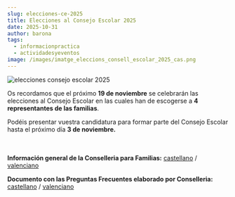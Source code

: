 ```yaml
---
slug: elecciones-ce-2025
title: Elecciones al Consejo Escolar 2025
date: 2025-10-31
author: barona
tags:
  - informacionpractica
  - actividadesyeventos
image: /images/imatge_eleccions_consell_escolar_2025_cas.png
---
```

![elecciones consejo escolar 2025](/images/imatge_eleccions_consell_escolar_2025_cas.png "elecciones consejo escolar 2025")

Os recordamos que el próximo **19 de noviembre** se celebrarán las elecciones al Consejo Escolar en las cuales han de escogerse a **4 representantes de las familias**.

P﻿odéis presentar vuestra candidatura para formar parte del Consejo Escolar hasta el próximo día **3 de noviembre.**

\
\
**I﻿nformación general de la Conselleria para Familias:** [castellano](https://ceice.gva.es/documents/161863075/396765788/Infografia_alumnat_families_CE_2025_cas.pdf) / [valenciano](https://ceice.gva.es/documents/161863075/396765788/Infografia_alumnat_families_CE_2025.pdf)

**D﻿ocumento con las Preguntas Frecuentes elaborado por Conselleria:** [castellano](https://ceice.gva.es/documents/161863075/396765788/Eleccions_CE_2025_FAQs_cas.pdf) / [valenciano](https://ceice.gva.es/documents/161863075/396765788/Eleccions_CE_2025_FAQs.pdf)